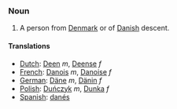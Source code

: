 ===Noun===
#A person from [[Denmark]] or of [[Danish]] descent.
====Translations====
*[[Dutch]]: [[Deen]] ''m'', [[Deense]] ''f''
*[[French]]: [[Danois]] ''m'', [[Danoise]] ''f''
*[[German]]: [[Däne]] ''m'', [[Dänin]] ''f''
*[[Polish]]: [[Duńczyk]] ''m'', [[Dunka]] ''f''
*[[Spanish]]: [[danés]]